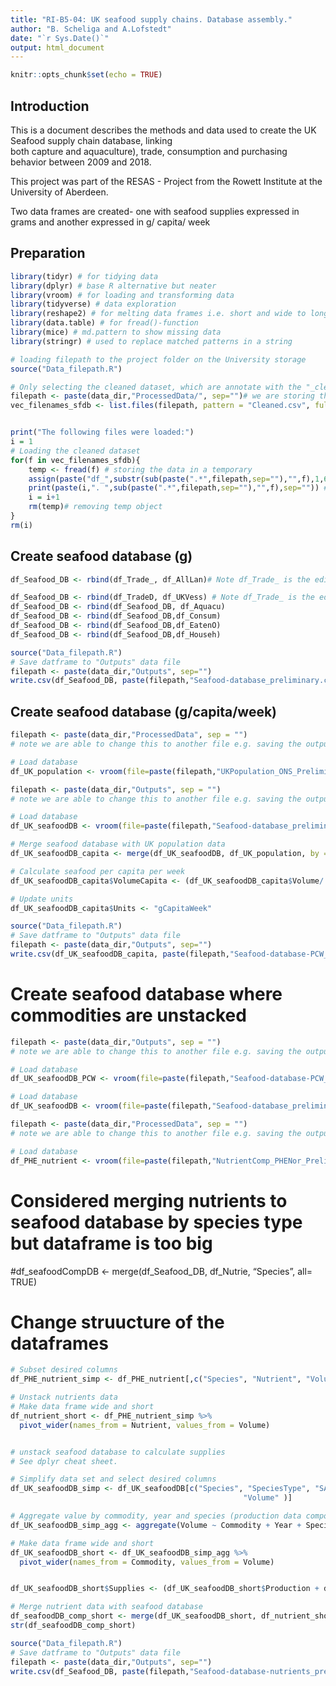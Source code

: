 ```yaml
---
title: "RI-B5-04: UK seafood supply chains. Database assembly."
author: "B. Scheliga and A.Lofstedt"
date: "`r Sys.Date()`"
output: html_document
---
```


```r
knitr::opts_chunk$set(echo = TRUE)
```

## Introduction

This is a document describes the methods and data used to create the UK Seafood supply chain database, linking  
both capture and aquaculture), trade, consumption and purchasing behavior between 2009 and 2018.

This project was part of the RESAS - Project from the Rowett Institute at the University of Aberdeen.

Two data frames are created- one with seafood supplies expressed in grams and another expressed in g/ capita/ week 


## Preparation

```r
library(tidyr) # for tidying data
library(dplyr) # base R alternative but neater
library(vroom) # for loading and transforming data
library(tidyverse) # data exploration 
library(reshape2) # for melting data frames i.e. short and wide to long and thin
library(data.table) # for fread()-function
library(mice) # md.pattern to show missing data
library(stringr) # used to replace matched patterns in a string

```


```r
# loading filepath to the project folder on the University storage
source("Data_filepath.R")

# Only selecting the cleaned dataset, which are annotate with the "_cleaned_sfdb". There might be other processed files in the folder, which we don't want
filepath <- paste(data_dir,"ProcessedData/", sep="")# we are storing the file path here, because we'll need it later
vec_filenames_sfdb <- list.files(filepath, pattern = "Cleaned.csv", full.names = TRUE)


print("The following files were loaded:")
i = 1
# Loading the cleaned dataset
for(f in vec_filenames_sfdb){
    temp <- fread(f) # storing the data in a temporary 
    assign(paste("df_",substr(sub(paste(".*",filepath,sep=""),"",f),1,6),sep=""),temp) # assigning the df a name based on input dataset
    print(paste(i,". ",sub(paste(".*",filepath,sep=""),"",f),sep="")) # print out which dataset files had been used
    i = i+1
    rm(temp)# removing temp object
}
rm(i)

```


## Create seafood database (g)

```r
df_Seafood_DB <- rbind(df_Trade_, df_AllLan)# Note df_Trade_ is the edited one

df_Seafood_DB <- rbind(df_TradeD, df_UKVess) # Note df_Trade_ is the edited one
df_Seafood_DB <- rbind(df_Seafood_DB, df_Aquacu)
df_Seafood_DB <- rbind(df_Seafood_DB,df_Consum)
df_Seafood_DB <- rbind(df_Seafood_DB,df_EatenO)
df_Seafood_DB <- rbind(df_Seafood_DB,df_Househ)
```


```r
source("Data_filepath.R")
# Save datframe to "Outputs" data file
filepath <- paste(data_dir,"Outputs", sep="")
write.csv(df_Seafood_DB, paste(filepath,"Seafood-database_preliminary.csv",sep="/"), row.names = FALSE)
```



## Create seafood database (g/capita/week)

```r
filepath <- paste(data_dir,"ProcessedData", sep = "") 
# note we are able to change this to another file e.g. saving the output
```

```r
# Load database 
df_UK_population <- vroom(file=paste(filepath,"UKPopulation_ONS_PreliminaryCleaned.csv", sep="/"), na = c("NA"))
```


```r
filepath <- paste(data_dir,"Outputs", sep = "") 
# note we are able to change this to another file e.g. saving the output
```

```r
# Load database 
df_UK_seafoodDB <- vroom(file=paste(filepath,"Seafood-database_preliminary.csv", sep="/"), na = c("NA"))
```


```r
# Merge seafood database with UK population data
df_UK_seafoodDB_capita <- merge(df_UK_seafoodDB, df_UK_population, by = "Year")

# Calculate seafood per capita per week
df_UK_seafoodDB_capita$VolumeCapita <- (df_UK_seafoodDB_capita$Volume/ df_UK_seafoodDB_capita$UKPOP)/52

# Update units
df_UK_seafoodDB_capita$Units <- "gCapitaWeek"

```


```r
source("Data_filepath.R")
# Save datframe to "Outputs" data file
filepath <- paste(data_dir,"Outputs", sep="")
write.csv(df_UK_seafoodDB_capita, paste(filepath,"Seafood-database-PCW_preliminary.csv",sep="/"), row.names = FALSE)
```


# Create seafood database where commodities are unstacked


```r
filepath <- paste(data_dir,"Outputs", sep = "") 
# note we are able to change this to another file e.g. saving the output
```

```r
# Load database 
df_UK_seafoodDB_PCW <- vroom(file=paste(filepath,"Seafood-database-PCW_preliminary.csv", sep="/"), na = c("NA"))
```

```r
# Load database 
df_UK_seafoodDB <- vroom(file=paste(filepath,"Seafood-database_preliminary.csv", sep="/"), na = c("NA"))
```


```r
filepath <- paste(data_dir,"ProcessedData", sep = "") 
# note we are able to change this to another file e.g. saving the output
```

```r
# Load database 
df_PHE_nutrient <- vroom(file=paste(filepath,"NutrientComp_PHENor_PreliminaryCleaned.csv", sep="/"), na = c("NA"))
```



# Considered merging nutrients to seafood database by species type but dataframe is too big 
#df_seafoodCompDB <- merge(df_Seafood_DB, df_Nutrie, "Species", all= TRUE)


# Change struucture of the dataframes

```r
# Subset desired columns
df_PHE_nutrient_simp <- df_PHE_nutrient[,c("Species", "Nutrient", "Volume")]

# Unstack nutrients data 
# Make data frame wide and short
df_nutrient_short <- df_PHE_nutrient_simp %>%
  pivot_wider(names_from = Nutrient, values_from = Volume)


# unstack seafood database to calculate supplies
# See dplyr cheat sheet.

# Simplify data set and select desired columns 
df_UK_seafoodDB_simp <- df_UK_seafoodDB[c("Species", "SpeciesType", "SACN", "Year", "Commodity", 
                                                    "Volume" )]

# Aggregate value by commodity, year and species (production data composed of aquaculture and wild capture)
df_UK_seafoodDB_simp_agg <- aggregate(Volume ~ Commodity + Year + Species + SpeciesType + SACN, data = df_UK_seafoodDB_simp, sum)

# Make data frame wide and short
df_UK_seafoodDB_short <- df_UK_seafoodDB_simp_agg %>%
  pivot_wider(names_from = Commodity, values_from = Volume)


df_UK_seafoodDB_short$Supplies <- (df_UK_seafoodDB_short$Production + df_UK_seafoodDB_short$Imports) - df_UK_seafoodDB_short$Exports

# Merge nutrient data with seafood database
df_seafoodDB_comp_short <- merge(df_UK_seafoodDB_short, df_nutrient_short, "Species")
str(df_seafoodDB_comp_short)

```




```r
source("Data_filepath.R")
# Save datframe to "Outputs" data file
filepath <- paste(data_dir,"Outputs", sep="")
write.csv(df_Seafood_DB, paste(filepath,"Seafood-database-nutrients_preliminary.csv",sep="/"), row.names = FALSE)
```


